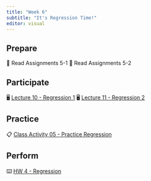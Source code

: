 ```yaml
---
title: "Week 6"
subtitle: "It's Regression Time!"
editor: visual
---
```


## Prepare

📖 Read Assignments 5-1
📖 Read Assignments 5-2

## Participate

🖥️ [Lecture 10 - Regression 1](/slides/lec-10.html)
🖥️ [Lecture 11 - Regression 2](/slides/lec-11.html)

## Practice

📋 [Class Activity 05 - Practice Regression](https://colab.research.google.com/drive/1S9CF1esM6dci019I2WzaFlt1Nt4AcBJi?usp=sharing)

## Perform

⌨️ [HW 4 - Regression](https://colab.research.google.com/drive/1EdakWIOXLV-1UjUytpgKj6yHMbq-Pvz3?usp=sharing)

